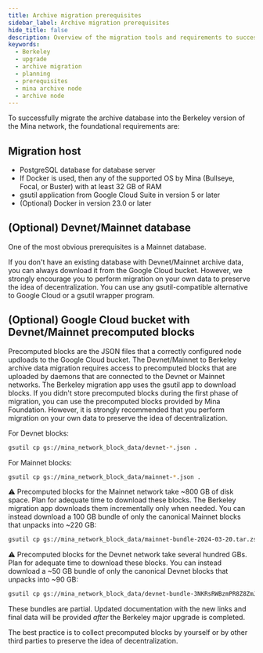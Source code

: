 ```yaml
---
title: Archive migration prerequisites
sidebar_label: Archive migration prerequisites
hide_title: false
description: Overview of the migration tools and requirements to successfully migrate the Devnet/Mainnet archive database.
keywords:
  - Berkeley
  - upgrade
  - archive migration
  - planning 
  - prerequisites
  - mina archive node
  - archive node
---
```


To successfully migrate the archive database into the Berkeley version of the Mina network, the foundational requirements are:

## Migration host

- PostgreSQL database for database server
- If Docker is used, then any of the supported OS by Mina (Bullseye, Focal, or Buster) with at least 32 GB of RAM
- gsutil application from Google Cloud Suite in version 5 or later
- (Optional) Docker in version 23.0 or later

## (Optional) Devnet/Mainnet database 

One of the most obvious prerequisites is a Mainnet database.

If you don't have an existing database with Devnet/Mainnet archive data, you can always download it from the Google Cloud bucket. However, we strongly encourage you to perform migration on your own data to preserve the idea of decentralization.
You can use any gsutil-compatible alternative to Google Cloud or a gsutil wrapper program.

## (Optional) Google Cloud bucket with Devnet/Mainnet precomputed blocks

Precomputed blocks are the JSON files that a correctly configured node updloads to the Google Cloud bucket.
The Devnet/Mainnet to Berkeley archive data migration requires access to precomputed blocks that are uploaded by daemons that are connected to the Devnet or Mainnet networks. The Berkeley migration app uses the gsutil app to download blocks. If you didn't store precomputed blocks during the first phase of migration, you can use the precomputed blocks provided by Mina Foundation.
However, it is strongly recommended that you perform migration on your own data to preserve the idea of decentralization.

For Devnet blocks:

```sh
gsutil cp gs://mina_network_block_data/devnet-*.json .
```

For Mainnet blocks:

```sh
gsutil cp gs://mina_network_block_data/mainnet-*.json .
```

:warning: Precomputed blocks for the Mainnet network take ~800 GB of disk space. Plan for adequate time to download these blocks. The Berkeley migration app downloads them incrementally only when needed. You can instead download a 100 GB bundle of only the canonical Mainnet blocks that unpacks into ~220 GB: 

```sh
gsutil cp gs://mina_network_block_data/mainnet-bundle-2024-03-20.tar.zst . ; tar -xf mainnet-bundle-2024-03-20.tar.zst
```

:warning: Precomputed blocks for the Devnet network take several hundred GBs. Plan for adequate time to download these blocks. You can instead download a ~50 GB bundle of only the canonical Devnet blocks that unpacks into ~90 GB:

```sh
gsutil cp gs://mina_network_block_data/devnet-bundle-3NKRsRWBzmPR8Z8ZmJb4u8FLpnSkjRitUpKZzVkHp11QuwP5i839.tar.gz . ; tar -xf devnet-bundle-3NKRsRWBzmPR8Z8ZmJb4u8FLpnSkjRitUpKZzVkHp11QuwP5i839.tar.gz
```

These bundles are partial. Updated documentation with the new links and final data will be provided _after_ the Berkeley major upgrade is completed.

The best practice is to collect precomputed blocks by yourself or by other third parties to preserve the idea of decentralization. 
